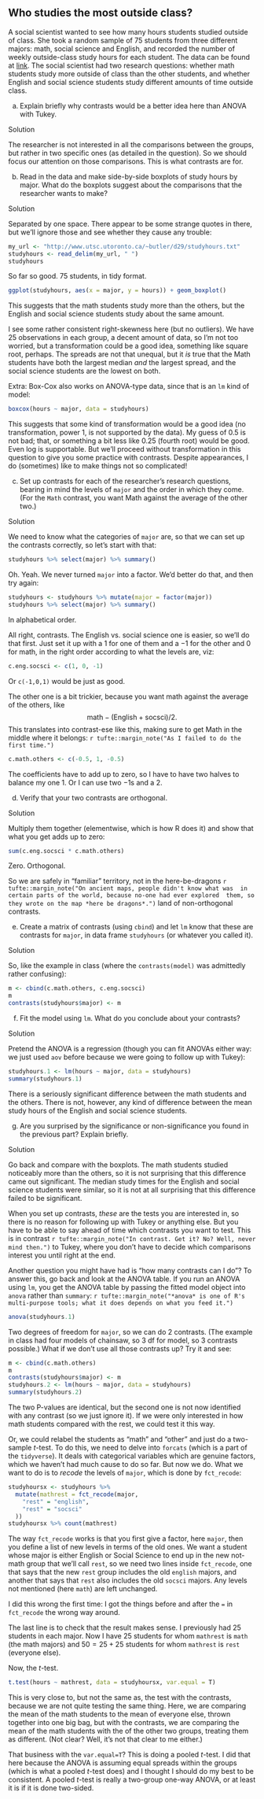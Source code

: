 ##  Who studies the most outside class?


 A social scientist wanted to see how many hours students
 studied outside of class. She took a random sample of 75 students
 from three different majors: math, social science and English, and
 recorded the number of weekly outside-class study hours for each
 student. The data can be found at
 [link](http://www.utsc.utoronto.ca/~butler/d29/studyhours.txt). The
 social scientist had two research questions: whether math students study
 more outside of class than the other students, and whether English and
 social science students study different amounts of time outside class.


(a) Explain briefly why contrasts would be a better idea here
than ANOVA with Tukey.


Solution


The researcher is not interested in all the comparisons between
the groups, but rather in two specific ones (as detailed in the
question). So we should focus our attention on those
comparisons. This is what contrasts are for.



(b) Read in the data and make side-by-side boxplots of study
hours by major. What do the boxplots suggest about the comparisons
that the researcher wants to make?


Solution


Separated by one space. There appear to be some strange quotes
in there, but we'll ignore those and see whether they cause any
trouble: 
```r
my_url <- "http://www.utsc.utoronto.ca/~butler/d29/studyhours.txt"
studyhours <- read_delim(my_url, " ")
studyhours
```

        

So far so good. 75 students, in tidy format.

```r
ggplot(studyhours, aes(x = major, y = hours)) + geom_boxplot()
```

 

This suggests that the math students study more than the others, but
the English and social science students study about the same amount.

I see some rather consistent right-skewness here (but no outliers). We
have 25 observations in each group, a decent amount of data, so I'm
not too worried, but a transformation could be a good idea, something
like square root, perhaps. The spreads are not that unequal, but it
*is* true that the Math students have both the largest median
*and* the largest spread, and the social science students are the
lowest on both.

Extra: Box-Cox also works on ANOVA-type data, since that is an `lm`
kind of model:

```r
boxcox(hours ~ major, data = studyhours)
```

 

This suggests that some kind of transformation would be a good idea
(no transformation, power 1, is not supported by the data). My guess
of 0.5 is not bad; that, or something a bit less like 0.25 (fourth
root) would be good. Even log is supportable. But we'll proceed
without transformation in this question to give you some practice with
contrasts. Despite appearances, I do (sometimes) like to make things
not so complicated!



(c) Set up contrasts for each of the researcher's research
questions, bearing in mind the levels of `major` and the
order in which they come. (For the `Math` contrast, you want
Math against the average of the other two.)


Solution


We need to know what the categories of `major` are, so that
we can set up the contrasts correctly, so let's start with that:
```r
studyhours %>% select(major) %>% summary()
```

 

Oh. Yeah. We never turned `major` into a factor. We'd better do
that, and then try again:

```r
studyhours <- studyhours %>% mutate(major = factor(major))
studyhours %>% select(major) %>% summary()
```

 

In alphabetical order.

All right, contrasts. The English vs.\ social science one is easier,
so we'll do that first. Just set it up with a 1 for one of them and a
$-1$ for the other and 0 for math, in the right order according to
what the levels are, viz:

```r
c.eng.socsci <- c(1, 0, -1)
```

 

Or `c(-1,0,1)` would be just as good.

The other one is a bit trickier, because you want math against the
average of the others, like
$$\mbox{math}-(\mbox{English}+\mbox{socsci})/2.$$ 
This translates into contrast-ese like this, making sure to get Math
in the middle where it belongs:
`r tufte::margin_note("As I failed to do the first time.")`

```r
c.math.others <- c(-0.5, 1, -0.5)
```

 

The coefficients have to add up to zero, so I have to have two halves
to balance my one 1. Or I can use two $-1$s and a 2.



(d) Verify that your two contrasts are orthogonal.


Solution


Multiply them together (elementwise, which is how R does it)
and show that what you get adds up to zero:
```r
sum(c.eng.socsci * c.math.others)
```

 

Zero. Orthogonal.

So we are safely in "familiar" territory, not in the 
here-be-dragons
`r tufte::margin_note("On ancient maps, people didn't know what was  in certain parts of the world, because no-one had ever explored  them, so they wrote on the map *here be dragons*.")` land of
non-orthogonal contrasts.



(e) Create a matrix of contrasts (using `cbind`) and let
`lm` know that these are contrasts for `major`, in
data frame `studyhours` (or whatever you called it).


Solution


So, like the example in class (where the
`contrasts(model)` was admittedly rather confusing):
```r
m <- cbind(c.math.others, c.eng.socsci)
m
contrasts(studyhours$major) <- m
```

        



(f) Fit the model using `lm`. What do you conclude about
your contrasts?


Solution


Pretend the ANOVA is a regression (though you can fit ANOVAs
either way: we just used `aov` before because we were
going to follow up with Tukey):
```r
studyhours.1 <- lm(hours ~ major, data = studyhours)
summary(studyhours.1)
```

        

There is a seriously significant difference between the math students
and the others. There is not, however, any kind of difference between
the mean study hours of the English and social science students. 



(g) Are you surprised by the significance or non-significance you
found in the previous part? Explain briefly.


Solution


Go back and compare with the  boxplots. The math students
studied noticeably more than the others, so it is not
surprising that this difference came out significant. The
median study times for the English and social science students
were similar, so it is not at all surprising that this difference
failed to be significant.

When you set up contrasts, *these* are the tests you are
interested in, so there is no reason for following up with
Tukey or anything else. But you have to be able to say ahead of
time which contrasts you want to test. This is in
contrast
`r tufte::margin_note("In contrast. Get it? No? Well, never mind then.")` to Tukey, where you don't have to decide
which comparisons interest you until right at the end.

Another question you might have had is 
"how many contrasts can I do"? To answer this, go back and look at the ANOVA table. If
you run an ANOVA using `lm`, you get the ANOVA table by
passing the fitted model object into `anova` rather than
`summary`:
`r tufte::margin_note("*anova* is one of R's  multi-purpose tools; what it does depends on what you feed it.")`
```r
anova(studyhours.1)
```

        

Two degrees of freedom for `major`, so we can do 2
contrasts. (The example in class had four models of chainsaw, so 3 df
for model, so 3 contrasts possible.) What if we don't use all those
contrasts up? Try it and see:

```r
m <- cbind(c.math.others)
m
contrasts(studyhours$major) <- m
studyhours.2 <- lm(hours ~ major, data = studyhours)
summary(studyhours.2)
```



The two P-values are identical, but the second one is not now
identified with any contrast (so we just ignore it). If we were only
interested in how math students compared with the rest, we could test
it this way.

Or, we could relabel the students as "math" and "other" and just
do a two-sample $t$-test. To do this, we need to delve into
`forcats` (which is a part of the `tidyverse`). It deals
with categorical variables which are genuine factors, which we haven't
had much cause to do so far. But now we do. What we want to do is to
*recode* the levels of `major`, which is done by
`fct_recode`:

```r
studyhoursx <- studyhours %>%
  mutate(mathrest = fct_recode(major,
    "rest" = "english",
    "rest" = "socsci"
  ))
studyhoursx %>% count(mathrest)
```

 

The way `fct_recode` works is that you first give a factor,
here `major`, then you define a list of new levels in terms of
the old ones. We want a student whose major is either English or
Social Science to end up in the new not-math group that we'll call
`rest`, so we need two lines inside `fct_recode`, one
that says that the new `rest` group includes the old
`english` majors, and another that says that `rest` also
includes the old `socsci` majors. Any levels not mentioned
(here `math`) are left unchanged.

I did this wrong the first time: I got the things before and after the
`=` in `fct_recode` the wrong way around.

The last line is to check that the result makes sense. I previously
had 25 students in each major. Now I have 25 students for whom
`mathrest` is `math` (the math majors) and $50=25+25$
students for whom `mathrest` is `rest` (everyone else). 

Now, the $t$-test.

```r
t.test(hours ~ mathrest, data = studyhoursx, var.equal = T)
```

 

This is very close to, but not the same as, the test with the contrasts,
because we are not quite testing the same thing. Here, we are
comparing the mean of the math students to the mean of everyone else,
thrown together into one big bag, but with the contrasts, we are
comparing the mean of the math students with the \emph{average of the
means} of the other two groups, treating them as different. (Not
clear? Well, it's not that clear to me either.)

That business with the `var.equal=T`? This is doing a pooled
$t$-test. I did that here because the ANOVA is assuming equal spreads
within the groups (which is what a pooled $t$-test does) and I thought
I should do my best to be consistent. A pooled $t$-test is really a
two-group one-way ANOVA, or at least it is if it is done two-sided.


 

